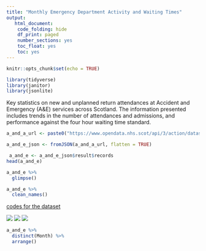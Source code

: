```yaml
---
title: "Monthly Emergency Department Activity and Waiting Times"
output:
   html_document:
    code_folding: hide
    df_print: paged
    number_sections: yes
    toc_float: yes
    toc: yes
---
```


```r
knitr::opts_chunk$set(echo = TRUE)
```

```r
library(tidyverse)
library(janitor)
library(jsonlite)
```

Key statistics on new and unplanned return attendances at Accident and Emergency (A&E) services across Scotland. The information presented includes trends in the number of attendances and admissions, and performance against the four hour waiting time standard.

```r
a_and_a_url <- paste0("https://www.opendata.nhs.scot/api/3/action/datastore_search?resource_id=2a4adc0a-e8e3-4605-9ade-61e13a85b3b9&limit=15410")
```

```r
a_and_e_json <- fromJSON(a_and_a_url, flatten = TRUE)
```

```r
 a_and_e <- a_and_e_json$result$records
head(a_and_e)
```



```r
a_and_e %>% 
  glimpse()
```


```r
a_and_e %>% 
  clean_names()
```




[codes for the dataset](https://www.opendata.nhs.scot/dataset/monthly-emergency-department-activity-and-waiting-times/resource/2a4adc0a-e8e3-4605-9ade-61e13a85b3b9)

![](image/qulifier.png)
![](image/city_location.png)
![](image/h_location.png)
```r
a_and_e %>% 
  distinct(Month) %>% 
  arrange()
```



